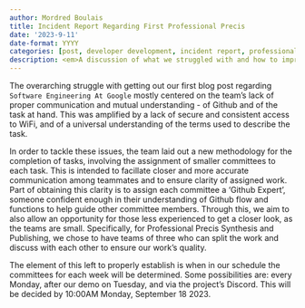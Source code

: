 ```yaml
---
author: Mordred Boulais
title: Incident Report Regarding First Professional Precis
date: '2023-9-11'
date-format: YYYY
categories: [post, developer development, incident report, professional precis, SE1]
description: <em>A discussion of what we struggled with and how to improve from our first incident.</em>
---
```


The overarching struggle with getting out our first blog post regarding `Software
Engineering At Google` mostly centered on the team's lack of proper communication
and mutual understanding - of Github and of the task at hand. This was amplified
by a lack of secure and consistent access to WiFi, and of a universal
understanding of the terms used to describe the task.

In order to tackle these issues, the team laid out a new methodology for the
completion of tasks, involving the assignment of smaller committees to each
task. This is intended to facillate closer and more accurate communication among
teammates and to ensure clarity of assigned work. Part of obtaining this clarity
is to assign each committee a 'Github Expert', someone confident enough in their
understanding of Github flow and functions to help guide other committee members.
Through this, we aim to also allow an opportunity for those less experienced to
get a closer look, as the teams are small. Specifically, for Professional Precis
Synthesis and Publishing, we chose to have teams of three who can split the work
and discuss with each other to ensure our work's quality.

The element of this left to properly establish is when in our schedule the
committees for each week will be determined. Some possibilities are: every
Monday, after our demo on Tuesday, and via the project's Discord. This will
be decided by 10:00AM Monday, September 18 2023.